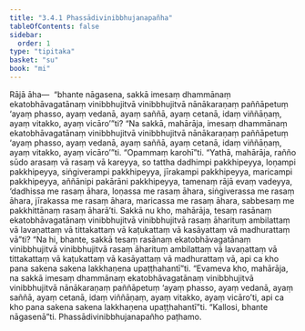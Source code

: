 ```yaml
---
title: "3.4.1 Phassādivinibbhujanapañha"
tableOfContents: false
sidebar:
  order: 1
type: "tipitaka"
basket: "su"
book: "mi"
---
```



<DynamicBreadcrumb />

<Division number="63" book="mi" bookNo="28">

<Paragraph number="315" book="mi">
Rājā āha—  “bhante nāgasena, sakkā imesaṃ dhammānaṃ ekatobhāvagatānaṃ vinibbhujitvā vinibbhujitvā nānākaraṇaṃ paññāpetuṃ ‘ayaṃ phasso, ayaṃ vedanā, ayaṃ saññā, ayaṃ cetanā, idaṃ viññāṇaṃ, ayaṃ vitakko, ayaṃ vicāro’”ti? “Na sakkā, mahārāja, imesaṃ dhammānaṃ ekatobhāvagatānaṃ vinibbhujitvā vinibbhujitvā nānākaraṇaṃ paññāpetuṃ ‘ayaṃ phasso, ayaṃ vedanā, ayaṃ saññā, ayaṃ cetanā, idaṃ viññāṇaṃ, ayaṃ vitakko, ayaṃ vicāro’”ti.
</Paragraph>

<Paragraph number="316" book="mi">
“Opammaṃ karohī”ti. “Yathā, mahārāja, rañño sūdo arasaṃ vā rasaṃ vā kareyya, so tattha dadhimpi pakkhipeyya, loṇampi pakkhipeyya, siṅgiverampi pakkhipeyya, jīrakampi pakkhipeyya, maricampi pakkhipeyya, aññānipi pakārāni pakkhipeyya, tamenaṃ rājā evaṃ vadeyya, ‘dadhissa me rasaṃ āhara, loṇassa me rasaṃ āhara, siṅgiverassa me rasaṃ āhara, jīrakassa me rasaṃ āhara, maricassa me rasaṃ āhara, sabbesaṃ me pakkhittānaṃ rasaṃ āharā’ti. Sakkā nu kho, mahārāja, tesaṃ rasānaṃ ekatobhāvagatānaṃ vinibbhujitvā vinibbhujitvā rasaṃ āharituṃ ambilattaṃ vā lavaṇattaṃ vā tittakattaṃ vā kaṭukattaṃ vā kasāyattaṃ vā madhurattaṃ vā”ti? “Na hi, bhante, sakkā tesaṃ rasānaṃ ekatobhāvagatānaṃ vinibbhujitvā vinibbhujitvā rasaṃ āharituṃ ambilattaṃ vā lavaṇattaṃ vā tittakattaṃ vā kaṭukattaṃ vā kasāyattaṃ vā madhurattaṃ vā, api ca kho pana sakena sakena lakkhaṇena upaṭṭhahantī”ti. “Evameva kho, mahārāja, na sakkā imesaṃ dhammānaṃ ekatobhāvagatānaṃ vinibbhujitvā vinibbhujitvā nānākaraṇaṃ paññāpetuṃ ‘ayaṃ phasso, ayaṃ vedanā, ayaṃ saññā, ayaṃ cetanā, idaṃ viññāṇaṃ, ayaṃ vitakko, ayaṃ vicāro’ti, api ca kho pana sakena sakena lakkhaṇena upaṭṭhahantī”ti.
</Paragraph>

<Paragraph number="317" book="mi">
“Kallosi, bhante nāgasenā”ti.

</Paragraph>
</Division>

<Paragraph number="318" type="center" book="mi">
Phassādivinibbhujanapañho paṭhamo.
</Paragraph>